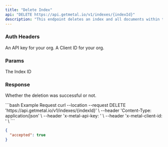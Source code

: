 ```yaml
---
title: "Delete Index"
api: "DELETE https://api.getmetal.io/v1/indexes/{indexId}"
description: "This endpoint deletes an index and all documents within that index."
---
```


### Auth Headers

<ParamField required header="x-metal-api-key" type="string">
  An API key for your org.
</ParamField>

<ParamField required header="x-metal-client-id" type="string">
  A Client ID for your org.
</ParamField>

### Params

<ParamField required path="indexId" type="string">
  The Index ID
</ParamField>

### Response

<ResponseField name="accepted" type="boolean">Whether the deletion was successful or not.</ResponseField>

<RequestExample>
```bash Example Request
curl --location --request DELETE 'https://api.getmetal.io/v1/indexes/{indexId}' \
--header 'Content-Type: application/json' \
--header 'x-metal-api-key: <api-key>' \
--header 'x-metal-client-id: <client-id>' \
```

</RequestExample>

<ResponseExample>

```json Response
{
  "accepted": true
}
```

</ResponseExample>
